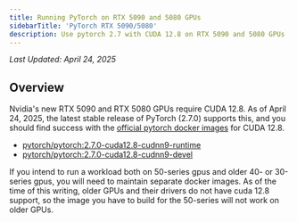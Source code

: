 ```yaml
---
title: Running PyTorch on RTX 5090 and 5080 GPUs
sidebarTitle: 'PyTorch RTX 5090/5080'
description: Use pytorch 2.7 with CUDA 12.8 on RTX 5090 and 5080 GPUs
---
```


_Last Updated: April 24, 2025_

## Overview

Nvidia's new RTX 5090 and RTX 5080 GPUs require CUDA 12.8. As of April 24, 2025, the latest stable release of PyTorch
(2.7.0) supports this, and you should find success with the
[official pytorch docker images](https://hub.docker.com/r/pytorch/pytorch) for CUDA 12.8.

- [pytorch/pytorch:2.7.0-cuda12.8-cudnn9-runtime](https://hub.docker.com/layers/pytorch/pytorch/2.7.0-cuda12.8-cudnn9-runtime/images/sha256-7db0e1bf4b1ac274ea09cf6358ab516f8a5c7d3d0e02311bed445f7e236a5d80)
- [pytorch/pytorch:2.7.0-cuda12.8-cudnn9-devel](https://hub.docker.com/layers/pytorch/pytorch/2.7.0-cuda12.8-cudnn9-devel/images/sha256-e97058f7b9b583517643477cc9a0433e54594038efd85ec4abd7836233d626f3)

<Info>
  If you intend to run a workload both on 50-series gpus and older 40- or 30-series gpus, you will need to maintain
  separate docker images. As of the time of this writing, older GPUs and their drivers do not have cuda 12.8 support, so
  the image you have to build for the 50-series will not work on older GPUs.
</Info>
